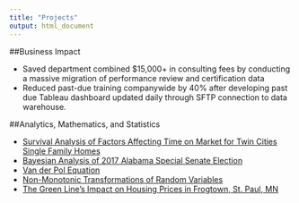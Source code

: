 ```yaml
---
title: "Projects"
output: html_document
---
```


##Business Impact

- Saved department combined $15,000+ in consulting fees by conducting a massive migration of performance review and certification data
- Reduced past-due training companywide by 40% after developing past due Tableau dashboard updated daily through SFTP connection to data warehouse.


##Analytics, Mathematics, and Statistics

- [Survival Analysis of Factors Affecting Time on Market for Twin Cities Single Family Homes](Final_Draft_1.pdf){target="_blank"}
- [Bayesian Analysis of 2017 Alabama Special Senate Election](FinalReport.html){target="_blank"}
- [Van der Pol Equation](m312_project_handout.pdf){target="_blank"} 
- [Non-Monotonic Transformations of Random Variables](m354-presentation-project__3_.pdf){target="_blank"}
- [The Green Line’s Impact on Housing Prices in Frogtown, St. Paul, MN](stats_final_paper-_frogtown.pdf){target="_blank"}








